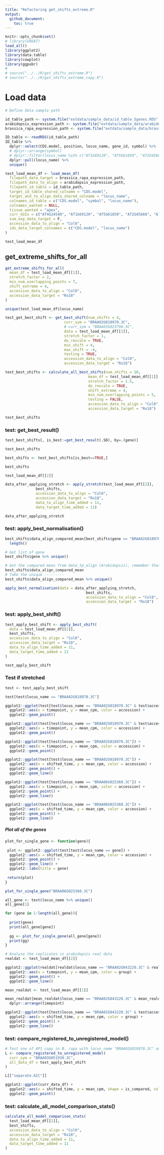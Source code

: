 ```yaml
---
title: "Refactoring get_shifts_extreme.R"
output: 
  github_document:
    toc: true
---
```


```r
knitr::opts_chunk$set()
# library(GREAT)
load_all()
library(ggplot2)
library(data.table)
library(cowplot)
library(ggpubr)
# 
# source("../../R/get_shifts_extreme.R")
# source("../../R/get_shifts_extreme_copy.R")
```

# Load data 

```r
# Define data sample path 

id_table_path <- system.file("extdata/sample_data/id_table_5genes.RDS", package = "GREAT")
arabidopsis_expression_path <- system.file("extdata/sample_data/arabidopsis_expression_5genes.RDS", package = "GREAT")
brassica_rapa_expression_path <- system.file("extdata/sample_data/brassica_rapa_expression_5genes.RDS", package = "GREAT")
```

```r
ID_table <- readRDS(id_table_path)
ID_table %>% 
  dplyr::select(CDS.model, position, locus_name, gene_id, symbol) %>% 
  # dplyr::arrange(symbol)
  # dplyr::filter(locus_name %in% c("AT1G69120", "AT5G61850", "AT2G45660")) %>% 
  dplyr::pull(locus_name) %>% 
  unique()
```

```r
test_load_mean_df <- load_mean_df(
  filepath_data_target = brassica_rapa_expression_path,
  filepath_data_to_align = arabidopsis_expression_path,
  filepath_id_table = id_table_path,
  target_id_table_shared_colname = "CDS.model",
  target_and_to_align_data_shared_colname = "locus_name",
  colnames_id_table = c("CDS.model", "symbol", "locus_name"),
  colnames_wanted = NULL,
  tissue_wanted = "apex",
  curr_GoIs = c("AT4G24540", "AT1G69120", "AT5G61850", "AT2G45660", "AT3G54340"),
  sum_exp_data_target = F, 
  accession_data_to_align = "Col0",
  ids_data_target_colnames = c("CDS.model", "locus_name")
)

test_load_mean_df
```

## get_extreme_shifts_for_all

```r
get_extreme_shifts_for_all(
  mean_df = test_load_mean_df[[1]],
  stretch_factor = 2,
  min_num_overlapping_points = 7,
  shift_extreme = 4,
  accession_data_to_align = "Col0",
  accession_data_target = "Ro18"
)
```

```r
unique(test_load_mean_df$locus_name)
```

```r
test_get_best_shift <- get_best_shift(num_shifts = 4,
                           curr_sym = "BRAA02G018970.3C",
                           # curr_sym = "BRAA03G023790.3C",
                           data = test_load_mean_df[[1]],
                           stretch_factor = 1,
                           do_rescale = TRUE,
                           min_shift = 4,
                           max_shift = -4,
                           testing = TRUE,
                           accession_data_to_align = "Col0",
                           accession_data_target = "Ro18")
```


```r
test_best_shifts <- calculate_all_best_shifts(num_shifts = 10,
                                      mean_df = test_load_mean_df[[1]],
                                      stretch_factor = 1.5,
                                      do_rescale = TRUE,
                                      shift_extreme = 4, 
                                      min_num_overlapping_points = 5, 
                                      testing = FALSE,
                                      accession_data_to_align = "Col0",
                                      accession_data_target = "Ro18")

test_best_shifts
```

### test: get_best_result()

```r
test_best_shifts[, is_best:=get_best_result(.SD), by=.(gene)]

test_best_shifts

best_shifts <- test_best_shifts[is_best==TRUE,]

best_shifts
```



```r
test_load_mean_df[[2]]
```


```r
data_after_applying_stretch <- apply_stretch(test_load_mean_df[[2]], 
              best_shifts, 
              accession_data_to_align = "Col0",
              accession_data_target = "Ro18",
              data_to_align_time_added = 11,
              data_target_time_added = 11)

data_after_applying_stretch
```
### test: apply_best_normalisation()

```r
best_shifts$data_align_compared_mean[best_shifts$gene == "BRAA02G018970.3C"] %>% 
  length()

# Get list of gene
best_shifts$gene %>% unique()

# Get the compared mean from data_tp_align (Arabidopsis), remember that there is only one copy in Ara, thats why when compared, there are some duplicated 
best_shifts$data_align_compared_mean
# Take the unique ---------
best_shifts$data_align_compared_mean %>% unique()
```

```r
apply_best_normalisation(data = data_after_applying_stretch,
                                     best_shifts,
                                     accession_data_to_align = "Col0",
                                     accession_data_target = "Ro18") 
```



### test: apply_best_shift()

```r
test_apply_best_shift <- apply_best_shift(
  data = test_load_mean_df[[2]],
  best_shifts,
  accession_data_to_align = "Col0",
  accession_data_target = "Ro18",
  data_to_align_time_added = 11,
  data_target_time_added = 11
)

test_apply_best_shift
```

### Test if stretched

```r
test <- test_apply_best_shift

test[test$locus_name == "BRAA02G018970.3C"]
```


```r
ggplot2::ggplot(test[test$locus_name == "BRAA02G018970.3C" & test$accession == "Col0"]) +
  ggplot2::aes(x = timepoint, y = mean_cpm, color = accession) +
  ggplot2::geom_point()
```

```r
ggplot2::ggplot(test[test$locus_name == "BRAA02G018970.3C" & test$accession == "Ro18"]) +
  ggplot2::aes(x = timepoint, y = mean_cpm, color = accession) +
  ggplot2::geom_point()
```

```r
ggplot2::ggplot(test[test$locus_name == "BRAA02G018970.3C"]) +
  ggplot2::aes(x = timepoint, y = mean_cpm, color = accession) +
  ggplot2::geom_point()
```


```r
ggplot2::ggplot(test[test$locus_name == "BRAA02G018970.3C"]) +
  ggplot2::aes(x = shifted_time, y = mean_cpm, color = accession) +
  ggplot2::geom_point() +
  ggplot2::geom_line()
```


```r
ggplot2::ggplot(test[test$locus_name == "BRAA06G025360.3C"]) +
  ggplot2::aes(x = timepoint, y = mean_cpm, color = accession) +
  ggplot2::geom_point() +
  ggplot2::geom_line()
```
```r
ggplot2::ggplot(test[test$locus_name == "BRAA06G025360.3C"]) +
  ggplot2::aes(x = shifted_time, y = mean_cpm, color = accession) +
  ggplot2::geom_point() +
  ggplot2::geom_line()
```


##### Plot all of the genes 

```r
plot_for_single_gene <- function(gene){
  
 plot <- ggplot2::ggplot(test[test$locus_name == gene]) +
  ggplot2::aes(x = shifted_time, y = mean_cpm, color = accession) +
  ggplot2::geom_point() +
  ggplot2::geom_line() +
  ggplot2::labs(title = gene)
  
 return(plot)
}

plot_for_single_gene("BRAA06G025360.3C")
```



```r
all_gene <- test$locus_name %>% unique()
all_gene[1]

for (gene in 1:length(all_gene)){
  
  print(gene)
  print(all_gene[gene])
  
  gg <- plot_for_single_gene(all_gene[gene])
  print(gg)
}
```

```r
# Analyse the replicates in arabidopsis real data
realdat <- test_load_mean_df[[2]] 

ggplot2::ggplot(realdat[realdat$locus_name == "BRAA02G043220.3C" & realdat$accession == "Col0"]) +
  ggplot2::aes(x = timepoint, y = mean_cpm, color = group) +
  ggplot2::geom_point() +
  ggplot2::geom_line()
```

```r
mean_realdat <- test_load_mean_df[[1]]

mean_realdat[mean_realdat$locus_name == "BRAA02G043220.3C" & mean_realdat$accession == "Col0"] %>% 
  dplyr::arrange(timepoint)
```



```r
ggplot2::ggplot(test[test$locus_name == "BRAA02G043220.3C" & test$accession == "Col0"]) +
  ggplot2::aes(x = shifted_time, y = mean_cpm, color = group) +
  ggplot2::geom_point() +
  ggplot2::geom_line()
```

### test: compare_registered_to_unregistered_model()

```r
# Test one of AP1 copy in B. rapa with locus_name "BRAA02G018970.3C" and AGL24 "BRAA03G051930.3C"
L <- compare_registered_to_unregistered_model(
  curr_sym = "BRAA03G051930.3C",
  all_data_df = test_apply_best_shift
)

L[["separate.AIC"]]
```

```r
ggplot2::ggplot(curr_data_df) +
  ggplot2::aes(x = shifted_time, y = mean_cpm, shape = is_compared, color = accession) +
  ggplot2::geom_point()
```

### test: calculate_all_model_comparison_stats()

```r
calculate_all_model_comparison_stats(
  test_load_mean_df[[2]],
  best_shifts,
  accession_data_to_align = "Col0",
  accession_data_target = "Ro18",
  data_to_align_time_added = 11,
  data_target_time_added = 11
)
```


